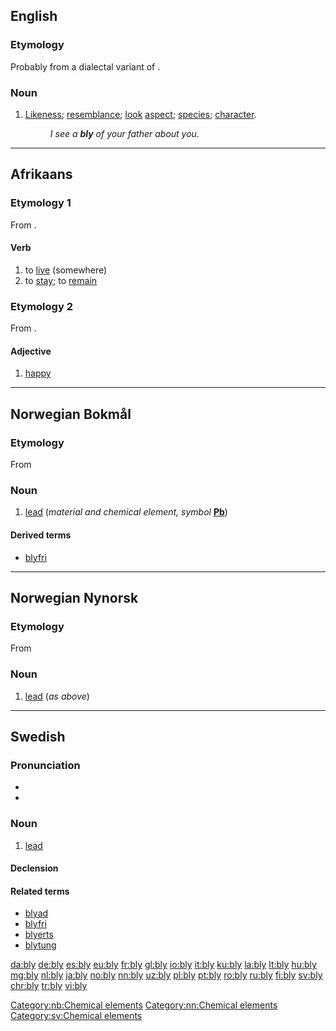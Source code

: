 ==English==

===Etymology===
Probably from a dialectal variant of {{term|blee||complexion, aspect, colour, hue|lang=en}}.

===Noun===
{{en-noun|blies}}

# {{context|now|_|chiefly|_|dialectal|lang=en}} [[likeness|Likeness]]; [[resemblance]]; [[look]] [[aspect]]; [[species]]; [[character]]. 
#: ''I see a '''bly''' of your father about you.''

----
==Afrikaans==

===Etymology 1===
From {{etyl|nl|af}} {{term|blijven|lang=nl}}.

====Verb====
{{af-verb|blywende}}

# to [[live]] (somewhere)
# to [[stay]]; to [[remain]]

===Etymology 2===
From {{etyl|nl|af}} {{term|blij|lang=nl}}.

====Adjective====
{{af-adj}}

# [[happy]]

----

==Norwegian Bokmål==
{{wikipedia|lang=no}}

===Etymology===
From {{etyl|non|nb}} {{term|blý|lang=non}}

===Noun===
{{head|nb|noun|g=n|definite singular|blyet}} {{context|uncountable|lang=nb}}

# [[lead]] (''material and chemical element, symbol'' '''[[Pb]]''') 

====Derived terms====
* [[blyfri]]

[[Category:nb:Chemical elements]]

----
==Norwegian Nynorsk==
{{wikipedia|lang=nn}}

===Etymology===
From {{etyl|non|nn}} {{term|blý|lang=non}}

===Noun===
{{head|nn|noun|g=n|definite singular|blyet}} {{context|uncountable|lang=nn}} 

# [[lead]] (''as above'')

[[Category:nn:Chemical elements]]

----

==Swedish==

===Pronunciation===
* {{IPA|/blyː/|lang=sv}}
* {{audio|Sv-bly.ogg|audio|lang=sv}}

===Noun===
{{sv-noun|n|-}}

# [[lead]] {{qualifier|chemical element}}

====Declension====
{{sv-noun-unc-irreg-n|2=blyet}}

====Related terms====
* [[blyad]]
* [[blyfri]]
* [[blyerts]]
* [[blytung]]

[[Category:sv:Chemical elements]]

[[da:bly]]
[[de:bly]]
[[es:bly]]
[[eu:bly]]
[[fr:bly]]
[[gl:bly]]
[[io:bly]]
[[it:bly]]
[[ku:bly]]
[[la:bly]]
[[lt:bly]]
[[hu:bly]]
[[mg:bly]]
[[nl:bly]]
[[ja:bly]]
[[no:bly]]
[[nn:bly]]
[[uz:bly]]
[[pl:bly]]
[[pt:bly]]
[[ro:bly]]
[[ru:bly]]
[[fi:bly]]
[[sv:bly]]
[[chr:bly]]
[[tr:bly]]
[[vi:bly]]
